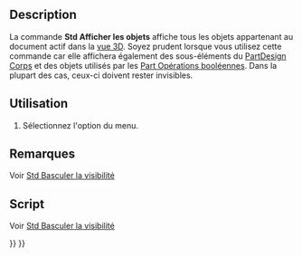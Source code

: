 <languages/>

{{Docnav/fr
|[[Std_ToggleObjects/fr|Basculer tous les objets]]
|[[Std_HideObjects/fr|Masquer tous les objets]]
|[[Std_View_Menu/fr|Menu Affichage]]
|IconL=Std_ToggleObjects.svg
|IconR=Std_HideObjects.svg
|IconC=Freecad.svg
}}

{{GuiCommand/fr
|Name=Std ShowObjects
|Name/fr=Std Afficher tous les objets
|MenuLocation=Affichage → Visibilité → Afficher tous les objets
|Workbenches=Tous
|SeeAlso=[[Std_ToggleVisibility/fr|Std Basculer visibilité]], [[Std_ShowSelection/fr|Std Afficher la sélection]], [[Std_HideSelection/fr|Std Masquer la sélection]], [[Std_ToggleObjects/fr|Std Basculer tous les objets]], [[Std_HideObjects/fr|Std Masquer tous les objets]]
}}

==Description==

La commande '''Std Afficher les objets''' affiche tous les objets appartenant au document actif dans la [[3D_view/fr|vue 3D]]. Soyez prudent lorsque vous utilisez cette commande car elle affichera également des sous-éléments du [[PartDesign_Body/fr|PartDesign Corps]] et des objets utilisés par les [[Part_Boolean/fr|Part Opérations booléennes]]. Dans la plupart des cas, ceux-ci doivent rester invisibles.

<span id="Usage"></span>
==Utilisation==

# Sélectionnez l'option {{MenuCommand|Affichage → Visibilité → [[Image:Std_ShowObjects.svg|16px]] Afficher tous les objets}} du menu.

<span id="Notes"></span>
==Remarques==

Voir [[Std_ToggleVisibility/fr#Remarques|Std Basculer la visibilité]]

<span id="Scripting"></span>
==Script==

Voir [[Std_ToggleVisibility/fr#Script|Std Basculer la visibilité]]


{{Docnav/fr
|[[Std_ToggleObjects/fr|Basculer tous les objets]]
|[[Std_HideObjects/fr|Masquer tous les objets]]
|[[Std_View_Menu/fr|Menu Affichage]]
|IconL=Std_ToggleObjects.svg
|IconR=Std_HideObjects.svg
|IconC=Freecad.svg
}}

{{Std_Base_navi{{#translation:}}}}
{{Userdocnavi{{#translation:}}}}
